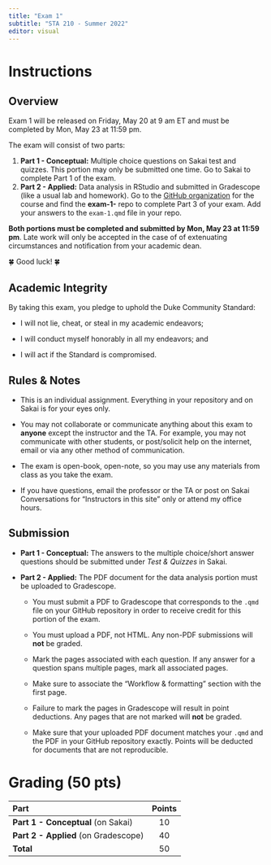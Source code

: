 ```yaml
---
title: "Exam 1"
subtitle: "STA 210 - Summer 2022"
editor: visual
---
```


# Instructions

## Overview

Exam 1 will be released on Friday, May 20 at 9 am ET and must be completed by Mon, May 23 at 11:59 pm.

The exam will consist of two parts:

1.  **Part 1 - Conceptual:** Multiple choice questions on Sakai test and quizzes. This portion may only be submitted one time. Go to Sakai to complete Part 1 of the exam.
2.  **Part 2 - Applied:** Data analysis in RStudio and submitted in Gradescope (like a usual lab and homework). Go to the [GitHub organization](https://github.com/STA210-Summer22/) for the course and find the **exam-1-** repo to complete Part 3 of your exam. Add your answers to the `exam-1.qmd` file in your repo.

**Both portions must be completed and submitted by Mon, May 23 at 11:59 pm**. Late work will only be accepted in the case of of extenuating circumstances and notification from your academic dean.

🍀 Good luck! 🍀

## Academic Integrity

By taking this exam, you pledge to uphold the Duke Community Standard:

-   I will not lie, cheat, or steal in my academic endeavors;

-   I will conduct myself honorably in all my endeavors; and

-   I will act if the Standard is compromised.

## Rules & Notes

-   This is an individual assignment. Everything in your repository and on Sakai is for your eyes only.

-   You may not collaborate or communicate anything about this exam to **anyone** except the instructor and the TA. For example, you may not communicate with other students, or post/solicit help on the internet, email or via any other method of communication.

-   The exam is open-book, open-note, so you may use any materials from class as you take the exam.

-   If you have questions, email the professor or the TA or post on Sakai Conversations for "Instructors in this site" only or attend my office hours.

## Submission

-   **Part 1 - Conceptual:** The answers to the multiple choice/short answer questions should be submitted under *Test & Quizzes* in Sakai.

-   **Part 2 - Applied:** The PDF document for the data analysis portion must be uploaded to Gradescope.

    -   You must submit a PDF to Gradescope that corresponds to the `.qmd` file on your GitHub repository in order to receive credit for this portion of the exam.

    -   You must upload a PDF, not HTML. Any non-PDF submissions will **not** be graded.

    -   Mark the pages associated with each question. If any answer for a question spans multiple pages, mark all associated pages.

    -   Make sure to associate the "Workflow & formatting" section with the first page.

    -   Failure to mark the pages in Gradescope will result in point deductions. Any pages that are not marked will **not** be graded.

    -   Make sure that your uploaded PDF document matches your `.qmd` and the PDF in your GitHub repository exactly. Points will be deducted for documents that are not reproducible.

# Grading (50 pts)

| **Part**                             | **Points** |
|:-------------------------------------|:----------:|
| **Part 1 - Conceptual** (on Sakai)   |     10     |
| **Part 2 - Applied** (on Gradescope) |     40     |
| **Total**                            |     50     |
